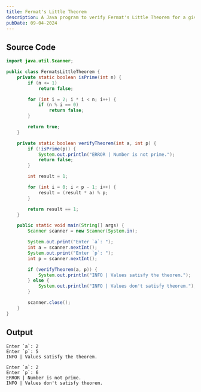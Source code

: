 ```yaml
---
title: Fermat's Little Theorem
description: A Java program to verify Fermat's Little Theorem for a given integer and prime number.
pubDate: 09-04-2024
---
```


## Source Code

```java
import java.util.Scanner;

public class FermatsLittleTheorem {
	private static boolean isPrime(int n) {
		if (n <= 1)
			return false;

		for (int i = 2; i * i < n; i++) {
			if (n % i == 0)
				return false;
		}

		return true;
	}

	private static boolean verifyTheorem(int a, int p) {
		if (!isPrime(p)) {
			System.out.println("ERROR | Number is not prime.");
			return false;
		}

		int result = 1;

		for (int i = 0; i < p - 1; i++) {
			result = (result * a) % p;
		}

		return result == 1;
	}

	public static void main(String[] args) {
		Scanner scanner = new Scanner(System.in);

		System.out.print("Enter `a`: ");
		int a = scanner.nextInt();
		System.out.print("Enter `p`: ");
		int p = scanner.nextInt();

		if (verifyTheorem(a, p)) {
			System.out.println("INFO | Values satisfy the theorem.");
		} else {
			System.out.println("INFO | Values don't satisfy theorem.");
		}

		scanner.close();
	}
}
```

## Output

```
Enter `a`: 2
Enter `p`: 5
INFO | Values satisfy the theorem.

Enter `a`: 2
Enter `p`: 6
ERROR | Number is not prime.
INFO | Values don't satisfy theorem.
```
